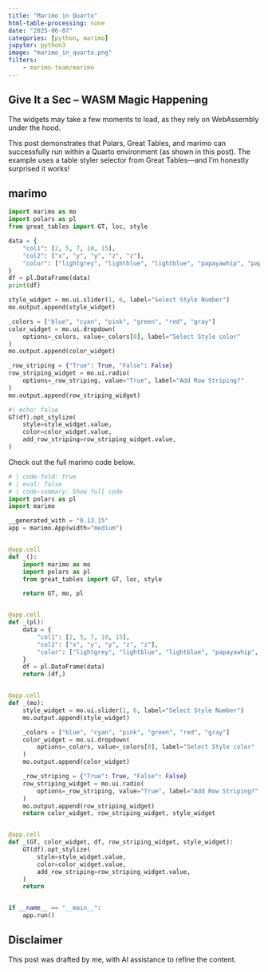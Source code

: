 ```yaml
---
title: "Marimo in Quarto"
html-table-processing: none
date: "2025-06-07"
categories: [python, marimo]
jupyter: python3
image: "marimo_in_quarto.png"
filters:
    - marimo-team/marimo
---
```


::: {.callout-note}
# Give It a Sec – WASM Magic Happening
The widgets may take a few moments to load, as they rely on WebAssembly under the hood.
::: 

This post demonstrates that Polars, Great Tables, and marimo can successfully run within a Quarto environment (as shown in this post). The example uses a table styler selector from Great Tables—and I’m honestly surprised it works!

## marimo
```python {.marimo}
import marimo as mo
import polars as pl
from great_tables import GT, loc, style
```

```python {.marimo}
data = {
    "col1": [2, 5, 7, 10, 15],
    "col2": ["x", "y", "y", "z", "z"],
    "color": ["lightgrey", "lightblue", "lightblue", "papayawhip", "papayawhip"],
}
df = pl.DataFrame(data)
print(df)
```

```python {.marimo}
style_widget = mo.ui.slider(1, 6, label="Select Style Number")
mo.output.append(style_widget)

_colors = ["blue", "cyan", "pink", "green", "red", "gray"]
color_widget = mo.ui.dropdown(
    options=_colors, value=_colors[0], label="Select Style color"
)
mo.output.append(color_widget)

_row_striping = {"True": True, "False": False}
row_striping_widget = mo.ui.radio(
    options=_row_striping, value="True", label="Add Row Striping?"
)
mo.output.append(row_striping_widget)
```

```python {.marimo}
#| echo: false
GT(df).opt_stylize(
    style=style_widget.value,
    color=color_widget.value,
    add_row_striping=row_striping_widget.value,
)
```

Check out the full marimo code below.
```python
# | code-fold: true
# | eval: false
# | code-summary: Show full code
import polars as pl
import marimo

__generated_with = "0.13.15"
app = marimo.App(width="medium")


@app.cell
def _():
    import marimo as mo
    import polars as pl
    from great_tables import GT, loc, style

    return GT, mo, pl


@app.cell
def _(pl):
    data = {
        "col1": [2, 5, 7, 10, 15],
        "col2": ["x", "y", "y", "z", "z"],
        "color": ["lightgrey", "lightblue", "lightblue", "papayawhip", "papayawhip"],
    }
    df = pl.DataFrame(data)
    return (df,)


@app.cell
def _(mo):
    style_widget = mo.ui.slider(1, 6, label="Select Style Number")
    mo.output.append(style_widget)

    _colors = ["blue", "cyan", "pink", "green", "red", "gray"]
    color_widget = mo.ui.dropdown(
        options=_colors, value=_colors[0], label="Select Style color"
    )
    mo.output.append(color_widget)

    _row_striping = {"True": True, "False": False}
    row_striping_widget = mo.ui.radio(
        options=_row_striping, value="True", label="Add Row Striping?"
    )
    mo.output.append(row_striping_widget)
    return color_widget, row_striping_widget, style_widget


@app.cell
def _(GT, color_widget, df, row_striping_widget, style_widget):
    GT(df).opt_stylize(
        style=style_widget.value,
        color=color_widget.value,
        add_row_striping=row_striping_widget.value,
    )
    return


if __name__ == "__main__":
    app.run()
```

::: {.callout-warning}
# Disclaimer
This post was drafted by me, with AI assistance to refine the content.
::: 